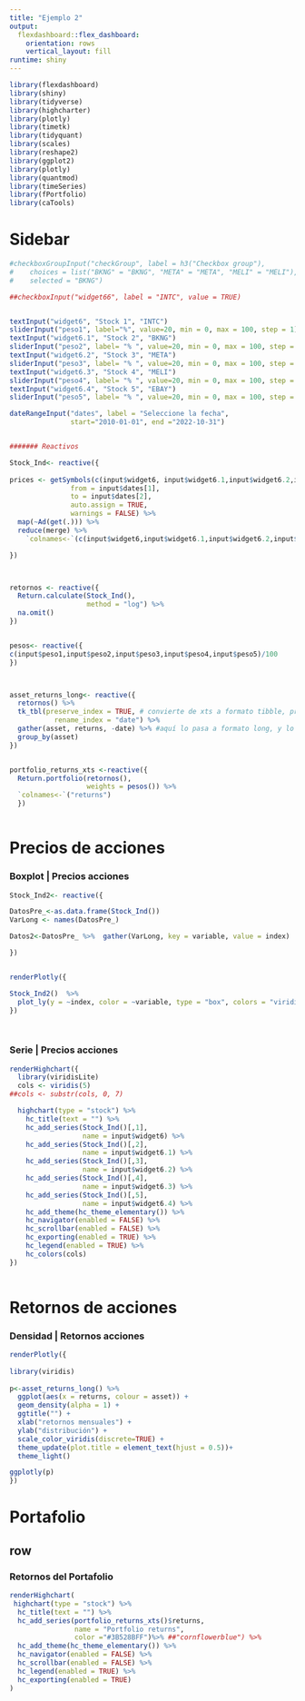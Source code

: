 ```yaml
---
title: "Ejemplo 2"
output: 
  flexdashboard::flex_dashboard:
    orientation: rows
    vertical_layout: fill
runtime: shiny
---
```



```r
library(flexdashboard)
library(shiny)
library(tidyverse)
library(highcharter)
library(plotly)
library(timetk)
library(tidyquant)
library(scales)
library(reshape2)
library(ggplot2)
library(plotly)
library(quantmod)
library(timeSeries)
library(fPortfolio)
library(caTools)

```


Sidebar {.sidebar}
=====================================

```r
#checkboxGroupInput("checkGroup", label = h3("Checkbox group"), 
#    choices = list("BKNG" = "BKNG", "META" = "META", "MELI" = "MELI"),
#    selected = "BKNG")

##checkboxInput("widget66", label = "INTC", value = TRUE)


textInput("widget6", "Stock 1", "INTC")
sliderInput("peso1", label="%", value=20, min = 0, max = 100, step = 1)
textInput("widget6.1", "Stock 2", "BKNG")
sliderInput("peso2", label= "% ", value=20, min = 0, max = 100, step = 1)
textInput("widget6.2", "Stock 3", "META")
sliderInput("peso3", label= "% ", value=20, min = 0, max = 100, step = 1)
textInput("widget6.3", "Stock 4", "MELI")
sliderInput("peso4", label= "% ", value=20, min = 0, max = 100, step = 1)
textInput("widget6.4", "Stock 5", "EBAY")
sliderInput("peso5", label= "% ", value=20, min = 0, max = 100, step = 1)

dateRangeInput("dates", label = "Seleccione la fecha",
               start="2010-01-01", end ="2022-10-31")


####### Reactivos

Stock_Ind<- reactive({
  
prices <- getSymbols(c(input$widget6, input$widget6.1,input$widget6.2,input$widget6.3,input$widget6.4), src = "yahoo",
               from = input$dates[1],
               to = input$dates[2],
               auto.assign = TRUE,
               warnings = FALSE) %>% 
  map(~Ad(get(.))) %>% 
  reduce(merge) %>%
    `colnames<-`(c(input$widget6,input$widget6.1,input$widget6.2,input$widget6.3,input$widget6.4))

})



retornos <- reactive({ 
  Return.calculate(Stock_Ind(),
                   method = "log") %>%
  na.omit()
})


pesos<- reactive({
c(input$peso1,input$peso2,input$peso3,input$peso4,input$peso5)/100
})



asset_returns_long<- reactive({
  retornos() %>%
  tk_tbl(preserve_index = TRUE, # convierte de xts a formato tibble, preservando el índice y nombrándolo como "date"
           rename_index = "date") %>%
  gather(asset, returns, -date) %>% #aquí lo pasa a formato long, y lo agrupa por activo
  group_by(asset)
})


portfolio_returns_xts <-reactive({
  Return.portfolio(retornos(),
                   weights = pesos()) %>%
  `colnames<-`("returns")
  })



```





Precios de acciones
=======================================================================

### Boxplot | Precios acciones

```r


Stock_Ind2<- reactive({

DatosPre_<-as.data.frame(Stock_Ind())
VarLong <- names(DatosPre_)

Datos2<-DatosPre_ %>%  gather(VarLong, key = variable, value = index) 

})


renderPlotly({

Stock_Ind2()  %>% 
  plot_ly(y = ~index, color = ~variable, type = "box", colors = "viridis")
})
  



```


###  Serie | Precios acciones
```r

renderHighchart({
  library(viridisLite)
  cols <- viridis(5)
##cols <- substr(cols, 0, 7)

  highchart(type = "stock") %>%
    hc_title(text = "") %>%
    hc_add_series(Stock_Ind()[,1],
                  name = input$widget6) %>%
    hc_add_series(Stock_Ind()[,2],
                  name = input$widget6.1) %>%
    hc_add_series(Stock_Ind()[,3],
                  name = input$widget6.2) %>%
    hc_add_series(Stock_Ind()[,4],
                  name = input$widget6.3) %>%
    hc_add_series(Stock_Ind()[,5],
                  name = input$widget6.4) %>%
    hc_add_theme(hc_theme_elementary()) %>%
    hc_navigator(enabled = FALSE) %>%
    hc_scrollbar(enabled = FALSE) %>%
    hc_exporting(enabled = TRUE) %>%
    hc_legend(enabled = TRUE) %>%
    hc_colors(cols)
})
  
```


Retornos de acciones
=======================================================================



### Densidad | Retornos acciones


```r


renderPlotly({
  
library(viridis)
  
p<-asset_returns_long() %>%
  ggplot(aes(x = returns, colour = asset)) +
  geom_density(alpha = 1) +
  ggtitle("") +
  xlab("retornos mensuales") +
  ylab("distribución") +
  scale_color_viridis(discrete=TRUE) +
  theme_update(plot.title = element_text(hjust = 0.5))+ 
  theme_light()

ggplotly(p)
})

```


Portafolio
=====================================

row
-------------------------------------

### Retornos del Portafolio
```r

renderHighchart(
 highchart(type = "stock") %>%
  hc_title(text = "") %>%
  hc_add_series(portfolio_returns_xts()$returns,
                name = "Portfolio returns",
                color ="#3B528BFF")%>% ##"cornflowerblue") %>%
  hc_add_theme(hc_theme_elementary()) %>%
  hc_navigator(enabled = FALSE) %>%
  hc_scrollbar(enabled = FALSE) %>%
  hc_legend(enabled = TRUE) %>%
  hc_exporting(enabled = TRUE)
)



```



